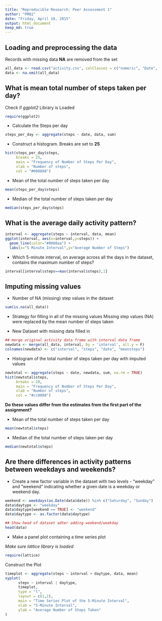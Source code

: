 ```yaml
---
title: "Reproducible Research: Peer Assessment 1"
author: "PM02"
date: "Friday, April 10, 2015"
output: html_document
keep_md: true
---
```


## Loading and preprocessing the data
Records with missing data **NA** are removed from the set
```r
all_data <- read.csv("activity.csv", colClasses = c("numeric", "Date", "numeric"))
data <- na.omit(all_data)
```

## What is mean total number of steps taken per day?
Check if *ggplot2* Library is Loaded
```r
require(ggplot2)
```

* Calculate the Steps per day
```r
steps_per_day <- aggregate(steps ~ date, data, sum)
```

* Construct a histogram. Breaks are set to **25**
```r
hist(steps_per_day$steps,
     breaks = 25,
     main = "Frequency of Number of Steps Per Day",
     xlab = "Number of steps",
     col = "#008888")
```

* Mean of the total number of steps taken per day
```r
mean(steps_per_day$steps)

````

* Median of the total number of steps taken per day
```r
median(steps_per_day$steps)

````


## What is the average daily activity pattern?
```r
interval <- aggregate(steps ~ interval, data, mean)
ggplot(interval, aes(x=interval,y=steps)) +
  geom_line(color="#0088aa") +
  labs(x="5 Minute Interval",y="Average Number of Steps")
```

* Which 5-minute interval, on average across all the days in the dataset, contains the maximum number of steps?
```r
interval[interval$steps==max(interval$steps),1]
```


## Imputing missing values
* Number of NA (missing) step values in the dataset
```r
sum(is.na(all_data))
```

* Strategy for filling in all of the missing values
Missing step values (NA) were replaced by the mean number of steps taken


* New Dataset with missing data filled in
```r
## merge original activity data frame with interval data frame
newdata <- merge(all_data, interval, by = 'interval', all.y = F)
colnames(newdata) <- c("interval", "steps", "date", "meansteps")
```

* Histogram of the total number of steps taken per day with imputed values
```r
newtotal <- aggregate(steps ~ date, newdata, sum, na.rm = TRUE)
hist(newtotal$steps,
     breaks = 20,
     main = "Frequency of Number of Steps Per Day",
     xlab = "Number of steps",
     col = "#cc0088")
```

**Do these values differ from the estimates from the first part of the assignment?**

* Mean of the total number of steps taken per day
```r
mean(newtotal$steps)

````

* Median of the total number of steps taken per day
```r
median(newtotal$steps)

````



## Are there differences in activity patterns between weekdays and weekends?

* Create a new factor variable in the dataset with two levels - "weekday" and "weekend" indicating whether a given date is a weekday or weekend day.

```r
weekend <- weekdays(as.Date(data$date)) %in% c("Saturday", "Sunday")
data$daytype <- "weekday"
data$daytype[weekend == TRUE] <- "weekend"
data$daytype <- as.factor(data$daytype)

## Show head of dataset adter adding weekend/weekday
head(data)
```

* Make a panel plot containing a time series plot

*Make sure lattice library is loaded*
```r
require(lattice)
```

Construct the Plot
```r
timeplot <- aggregate(steps ~ interval + daytype, data, mean)
xyplot(
      steps ~ interval | daytype,
      timeplot,
      type = "l",
      layout = c(1,2),
      main = "Time Series Plot of the 5-Minute Interval",
      xlab = "5-Minute Interval",
      ylab = "Average Number of Steps Taken"
)
```